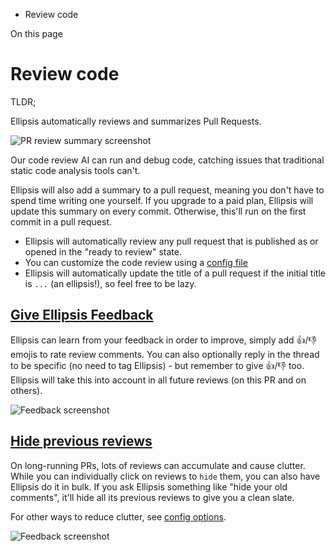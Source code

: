 *   Review code

On this page

# Review code

<Info>

TLDR;

Ellipsis automatically reviews and summarizes Pull Requests.



</Info>

![PR review summary screenshot](https://docs.ellipsis.dev/assets/images/pr_review_summary-4e3355957cec6be485d42b1e58547d02.png)

Our code review AI can run and debug code, catching issues that traditional static code analysis tools can't.

Ellipsis will also add a summary to a pull request, meaning you don't have to spend time writing one yourself. If you upgrade to a paid plan, Ellipsis will update this summary on every commit. Otherwise, this'll run on the first commit in a pull request.

*   Ellipsis will automatically review any pull request that is published as or opened in the "ready to review" state.
*   You can customize the code review using a [config file](/config)
*   Ellipsis will automatically update the title of a pull request if the initial title is `...` (an ellipsis!), so feel free to be lazy.

## [Give Ellipsis Feedback​](#null)

Ellipsis can learn from your feedback in order to improve, simply add 👍/👎 emojis to rate review comments. You can also optionally reply in the thread to be specific (no need to tag Ellipsis) - but remember to give 👍/👎 too. Ellipsis will take this into account in all future reviews (on this PR and on others).

![Feedback screenshot](https://docs.ellipsis.dev/assets/images/ellipsis-give-feedback-ignore-experimental-dir-e3f3eb95fd8b2d09128c7423e2dd3906.png)

## [Hide previous reviews​](#null)

On long-running PRs, lots of reviews can accumulate and cause clutter. While you can individually click on reviews to `hide` them, you can also have Ellipsis do it in bulk. If you ask Ellipsis something like "hide your old comments", it'll hide all its previous reviews to give you a clean slate.

For other ways to reduce clutter, see [config options](/config).

![Feedback screenshot](https://docs.ellipsis.dev/assets/images/ellipsis-hide-old-reviews-bdb023e78c5a48261d65a95a5c92ba54.png)